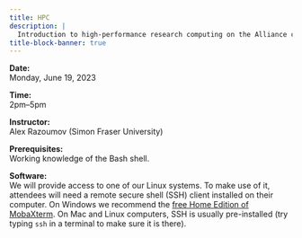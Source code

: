 ```yaml
---
title: HPC
description: |
  Introduction to high-performance research computing on the Alliance clusters.
title-block-banner: true
---
```


:::{.topdef}

**Date:** \
Monday, June 19, 2023

**Time:** \
2pm–5pm

**Instructor:** \
Alex Razoumov (Simon Fraser University)

**Prerequisites:** \
Working knowledge of the Bash shell.

**Software:** \
We will provide access to one of our Linux systems. To make use of it, attendees will need a remote secure shell (SSH) client installed on their computer. On Windows we recommend the [free Home Edition of MobaXterm](https://mobaxterm.mobatek.net/download.html). On Mac and Linux computers, SSH is usually pre-installed (try typing `ssh` in a terminal to make sure it is there).

:::

<!-- <br> -->
<!-- Course notes can be found [here](https://wgpages.netlify.app/hpc-in-summer). -->
